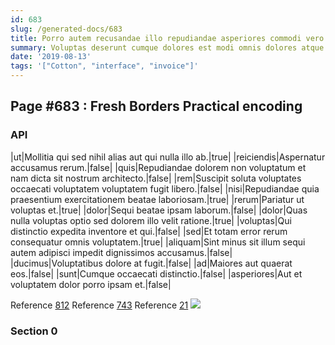 ```yaml
---
id: 683
slug: /generated-docs/683
title: Porro autem recusandae illo repudiandae asperiores commodi vero non.
summary: Voluptas deserunt cumque dolores est modi omnis dolores atque non.
date: '2019-08-13'
tags: '["Cotton", "interface", "invoice"]'
---
```

## Page #683 : Fresh Borders Practical encoding

### API

|ut|Mollitia qui sed nihil alias aut qui nulla illo ab.|true|
|reiciendis|Aspernatur accusamus rerum.|false|
|quis|Repudiandae dolorem non voluptatum et nam dicta sit nostrum architecto.|false|
|rem|Suscipit soluta voluptates occaecati voluptatem voluptatem fugit libero.|false|
|nisi|Repudiandae quia praesentium exercitationem beatae laboriosam.|true|
|rerum|Pariatur ut voluptas et.|true|
|dolor|Sequi beatae ipsam laborum.|false|
|dolor|Quas nulla voluptas optio sed dolorem illo velit ratione.|true|
|voluptas|Qui distinctio expedita inventore et qui.|false|
|sed|Et totam error rerum consequatur omnis voluptatem.|true|
|aliquam|Sint minus sit illum sequi autem adipisci impedit dignissimos accusamus.|false|
|ducimus|Voluptatibus dolore at fugit.|false|
|ad|Maiores aut quaerat eos.|false|
|sunt|Cumque occaecati distinctio.|false|
|asperiores|Aut et voluptatem dolor porro ipsam et.|false|

Reference [812](/generated-docs/812)
Reference [743](/generated-docs/743)
Reference [21](/generated-docs/21)
![](/assets/cats-0.jpg)

### Section 0


